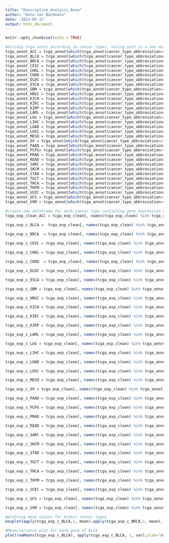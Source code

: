```yaml
---
title: "Descriptive_Analysis_Anna"
author: "Anna von Bachmann"
date: '2022-05-12'
output: html_document
---
```


```r
knitr::opts_chunk$set(echo = TRUE)
```

```r
#dividig tcga_annot according to cancer types, saving each in a new data frame
tcga_annot_ACC = tcga_annot[which(tcga_annot$cancer_type_abbreviation=="ACC"),]
tcga_annot_BLCA = tcga_annot[which(tcga_annot$cancer_type_abbreviation=="BLCA"),]
tcga_annot_BRCA = tcga_annot[which(tcga_annot$cancer_type_abbreviation=="BRCA"),]
tcga_annot_CESC = tcga_annot[which(tcga_annot$cancer_type_abbreviation=="CESC"),]
tcga_annot_CHOL = tcga_annot[which(tcga_annot$cancer_type_abbreviation=="CHOL"),]
tcga_annot_COAD = tcga_annot[which(tcga_annot$cancer_type_abbreviation=="COAD"),]
tcga_annot_DLDC = tcga_annot[which(tcga_annot$cancer_type_abbreviation=="DLDC"),]
tcga_annot_ESCA = tcga_annot[which(tcga_annot$cancer_type_abbreviation=="ESCA"),]
tcga_annot_GBM = tcga_annot[which(tcga_annot$cancer_type_abbreviation=="GBM"),]
tcga_annot_HNSC = tcga_annot[which(tcga_annot$cancer_type_abbreviation=="HNSC"),]
tcga_annot_KICH = tcga_annot[which(tcga_annot$cancer_type_abbreviation=="KICH"),]
tcga_annot_KIRC = tcga_annot[which(tcga_annot$cancer_type_abbreviation=="KIRC"),]
tcga_annot_KIRP = tcga_annot[which(tcga_annot$cancer_type_abbreviation=="KIRP"),]
tcga_annot_LAML = tcga_annot[which(tcga_annot$cancer_type_abbreviation=="LAML"),]
tcga_annot_LGG = tcga_annot[which(tcga_annot$cancer_type_abbreviation=="LGG"),]
tcga_annot_LIHC = tcga_annot[which(tcga_annot$cancer_type_abbreviation=="LIHC"),]
tcga_annot_LUAD = tcga_annot[which(tcga_annot$cancer_type_abbreviation=="LUAD"),]
tcga_annot_LUSC = tcga_annot[which(tcga_annot$cancer_type_abbreviation=="LUSC"),]
tcga_annot_MESO = tcga_annot[which(tcga_annot$cancer_type_abbreviation=="MESO"),]
tcga_annot_OV = tcga_annot[which(tcga_annot$cancer_type_abbreviation=="OV"),]
tcga_annot_PAAD = tcga_annot[which(tcga_annot$cancer_type_abbreviation=="PAAD"),]
tcga_annot_PCPG= tcga_annot[which(tcga_annot$cancer_type_abbreviation=="PCPG"),]
tcga_annot_PRAD = tcga_annot[which(tcga_annot$cancer_type_abbreviation=="PRAD"),]
tcga_annot_READ = tcga_annot[which(tcga_annot$cancer_type_abbreviation=="READ"),]
tcga_annot_SARC = tcga_annot[which(tcga_annot$cancer_type_abbreviation=="SARC"),]
tcga_annot_SKCM = tcga_annot[which(tcga_annot$cancer_type_abbreviation=="SKCM"),]
tcga_annot_STAD = tcga_annot[which(tcga_annot$cancer_type_abbreviation=="STAD"),]
tcga_annot_TGCT = tcga_annot[which(tcga_annot$cancer_type_abbreviation=="TGCT"),]
tcga_annot_THCA = tcga_annot[which(tcga_annot$cancer_type_abbreviation=="THCA"),]
tcga_annot_THYM = tcga_annot[which(tcga_annot$cancer_type_abbreviation=="THYM"),]
tcga_annot_UCEC = tcga_annot[which(tcga_annot$cancer_type_abbreviation=="UCEC"),]
tcga_annot_UCS = tcga_annot[which(tcga_annot$cancer_type_abbreviation=="UCS"),]
tcga_annot_UVM = tcga_annot[which(tcga_annot$cancer_type_abbreviation=="UVM"),]
```



```r
#create new dataframe for each cancer type containing gene expression values specificly for this cancer type
tcga_exp_clean_ACC = tcga_exp_clean[, names(tcga_exp_clean) %in% tcga_annot_ACC$PATIENT]

tcga_exp_c_BLCA =  tcga_exp_clean[, names(tcga_exp_clean) %in% tcga_annot_BLCA$PATIENT]
  
tcga_exp_c_BRCA  = tcga_exp_clean[, names(tcga_exp_clean) %in% tcga_annot_BRCA$PATIENT]

tcga_exp_c_CESC = tcga_exp_clean[, names(tcga_exp_clean) %in% tcga_annot_CESC$PATIENT]

tcga_exp_c_CHOL = tcga_exp_clean[, names(tcga_exp_clean) %in% tcga_annot_CHOL$PATIENT]

tcga_exp_c_COAD  = tcga_exp_clean[, names(tcga_exp_clean) %in% tcga_annot_COAD$PATIENT]

tcga_exp_c_DLDC = tcga_exp_clean[, names(tcga_exp_clean) %in% tcga_annot_DLDC$PATIENT]

tcga_exp_c_ESCA = tcga_exp_clean[, names(tcga_exp_clean) %in% tcga_annot_ESCA$PATIENT]

tcga_exp_c_GBM = tcga_exp_clean[, names(tcga_exp_clean) %in% tcga_annot_GBM$PATIENT]

tcga_exp_c_HNSC = tcga_exp_clean[, names(tcga_exp_clean) %in% tcga_annot_HNSC$PATIENT]

tcga_exp_c_KICH = tcga_exp_clean[, names(tcga_exp_clean) %in% tcga_annot_KICH$PATIENT]

tcga_exp_c_KIRC = tcga_exp_clean[, names(tcga_exp_clean) %in% tcga_annot_KIRC$PATIENT]

tcga_exp_c_KIRP = tcga_exp_clean[, names(tcga_exp_clean) %in% tcga_annot_KIRP$PATIENT]

tcga_exp_c_LAML = tcga_exp_clean[, names(tcga_exp_clean) %in% tcga_annot_LAML$PATIENT]

tcga_exp_c_LGG = tcga_exp_clean[, names(tcga_exp_clean) %in% tcga_annot_LGG$PATIENT]

tcga_exp_c_LIHC = tcga_exp_clean[, names(tcga_exp_clean) %in% tcga_annot_LIHC$PATIENT]

tcga_exp_c_LUAD = tcga_exp_clean[, names(tcga_exp_clean) %in% tcga_annot_LUAD$PATIENT]

tcga_exp_c_LUSC = tcga_exp_clean[, names(tcga_exp_clean) %in% tcga_annot_LUSC$PATIENT]

tcga_exp_c_MESO = tcga_exp_clean[, names(tcga_exp_clean) %in% tcga_annot_MESO$PATIENT]

tcga_exp_c_OV = tcga_exp_clean[, names(tcga_exp_clean) %in% tcga_annot_OV$PATIENT]

tcga_exp_c_PAAD = tcga_exp_clean[, names(tcga_exp_clean) %in% tcga_annot_PAAD$PATIENT]

tcga_exp_c_PCPG = tcga_exp_clean[, names(tcga_exp_clean) %in% tcga_annot_PCPG$PATIENT]

tcga_exp_c_PRAD = tcga_exp_clean[, names(tcga_exp_clean) %in% tcga_annot_PRAD$PATIENT]

tcga_exp_c_READ = tcga_exp_clean[, names(tcga_exp_clean) %in% tcga_annot_READ$PATIENT]

tcga_exp_c_SARC = tcga_exp_clean[, names(tcga_exp_clean) %in% tcga_annot_SARC$PATIENT]

tcga_exp_c_SKCM = tcga_exp_clean[, names(tcga_exp_clean) %in% tcga_annot_SKCM$PATIENT]

tcga_exp_c_STAD = tcga_exp_clean[, names(tcga_exp_clean) %in% tcga_annot_STAD$PATIENT]

tcga_exp_c_TGCT = tcga_exp_clean[, names(tcga_exp_clean) %in% tcga_annot_TGCT$PATIENT]

tcga_exp_c_THCA = tcga_exp_clean[, names(tcga_exp_clean) %in% tcga_annot_THCA$PATIENT]

tcga_exp_c_THYM = tcga_exp_clean[, names(tcga_exp_clean) %in% tcga_annot_THYM$PATIENT]

tcga_exp_c_UCEC = tcga_exp_clean[, names(tcga_exp_clean) %in% tcga_annot_UCEC$PATIENT]

tcga_exp_c_UCS = tcga_exp_clean[, names(tcga_exp_clean) %in% tcga_annot_UCS$PATIENT]

tcga_exp_c_UVM = tcga_exp_clean[, names(tcga_exp_clean) %in% tcga_annot_ACC$PATIENT]

```


```r
#plotting mean values for breast cancer types
boxplot(apply(tcga_exp_c_BLCA,1, mean),apply(tcga_exp_c_BRCA,1, mean), xlab="cancer type", ylab = "Average gene expression", names=c("BLCA","BRCA"), main = "General Gene Expression" )

```
```r
#Mean/variance plot for each gene of BLCA
plot(rowMeans(tcga_exp_c_BLCA), apply(tcga_exp_c_BLCA, 1, var),xlab="Average Expression", ylab="Variance", pch=20, main="Mean/Variance plot BLCA")

```


